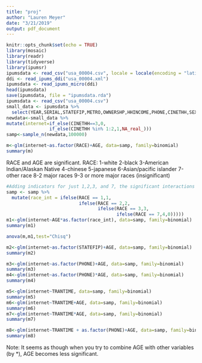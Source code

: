 ```yaml
---
title: "proj"
author: "Lauren Meyer"
date: "3/21/2019"
output: pdf_document
---
```


```r
knitr::opts_chunk$set(echo = TRUE)
library(mosaic)
library(readr)
library(tidyverse)
library(ipumsr)
ipumsdata <- read_csv("usa_00004.csv", locale = locale(encoding = "latin1"))
ddi <- read_ipums_ddi("usa_00004.xml")
ipumsdata <- read_ipums_micro(ddi)
head(ipumsdata)
save(ipumsdata, file = "ipumsdata.rda")
ipumsdata <- read_csv("usa_00004.csv")
small_data <- ipumsdata %>%
  select(YEAR,SERIAL,STATEFIP,METRO,OWNERSHP,HHINCOME,PHONE,CINETHH,SEX,AGE,RACE,EDUC,EMPSTAT,OCC,INCTOT,FTOTINC,DIFFEYE,TRANTIME)
newdata<-small_data %>%
mutate(internet=if_else(CINETHH==3,0,
                if_else(CINETHH %in% 1:2,1,NA_real_)))
samp<-sample_n(newdata,100000)
```

```r
m<-glm(internet~as.factor(RACE)+AGE, data=samp, family=binomial)
summary(m)
```
RACE and AGE are significant.
RACE:
1-white
2-black
3-American Indian/Alaskan Native
4-chinese
5-japanese
6-Asian/pacific islander
7-other race
8-2 major races
9-3 or more major races (insignificant)

```r

#Adding indicators for just 1,2,3, and 7, the significant interactions
samp <- samp %>%
  mutate(race_int = ifelse(RACE == 1,1, 
                           ifelse(RACE == 2,2,
                                  ifelse(RACE == 3,3,
                                         ifelse(RACE == 7,4,0)))))
m1<-glm(internet~AGE*as.factor(race_int), data=samp, family=binomial)
summary(m1)

anova(m,m1,test="Chisq")
```

```r
m2<-glm(internet~as.factor(STATEFIP)+AGE, data=samp, family=binomial)
summary(m2)
```
```r
m3<-glm(internet~as.factor(PHONE)+AGE, data=samp, family=binomial)
summary(m3)
m4<-glm(internet~as.factor(PHONE)*AGE, data=samp, family=binomial)
summary(m4)
```

```r
m5<-glm(internet~TRANTIME, data=samp, family=binomial)
summary(m5)
m6<-glm(internet~TRANTIME+AGE, data=samp, family=binomial)
summary(m6)
m7<-glm(internet~TRANTIME*AGE, data=samp, family=binomial)
summary(m7)
```

```r
m8<-glm(internet~TRANTIME + as.factor(PHONE)+AGE, data=samp, family=binomial)
summary(m8)
```
Note: It seems as though when you try to combine AGE with other variables (by *), AGE becomes less significant.


